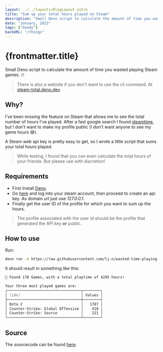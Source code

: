 ```yaml
---
layout: ../../layouts/BlogLayout.astro
title: "Sum up your total hours played on Steam"
description: "Small Deno script to calculate the amount of time you wasted playing Steam games."
date: "January, 2023"
tags: ["Goody"]
backURL: "/things"
---
```


# {frontmatter.title}

Small Deno script to calculate the amount of time you wasted playing Steam games. ⏱

> There is also a website if you don't want to use the cli command. At [steam-total.deno.dev](https://steam-total.deno.dev/).

## Why?

I've been missing the feature on Steam that allows me to see the total number of hours I've played. After a fast google search I found [steamtime](https://steamtime.info/), but I don't want to make my profile public (I don't want anyone to see my game hours 😅).

A Steam web api key is pretty easy to get, so I wrote a little script that sums your total hours played.

> While testing, I found that you can even calculate the total hours of your friends. But please use with discretion!

## Requirements

- First Install [Deno](https://deno.land/manual@v1.30.0/getting_started/installation).
- Go [here](https://steamcommunity.com/dev/apikey) and log into your steam account, then proceed to create an api key. As domain url just use _127.0.0.1_.
- Finally get the user ID of the profile for which you want to sum up the hours.

> The profile associated with the user id should be the profile that generated the API key **or** public.

## How to use

Run:

```zsh
deno run -A https://raw.githubusercontent.com/lj-n/wasted-time-playing-games/main/cli.ts --apiKey="Steam Api Key here" --steamId="Steam User ID here"
```

It should result in something like this:

```zsh
🎲 Found 178 Games, with a total playtime of 4295 hours!

Your three most played games are:
┌──────────────────────────────────┬────────┐
│ (idx)                            │ Values │
├──────────────────────────────────┼────────┤
│ Dota 2                           │   1787 │
│ Counter-Strike: Global Offensive │    418 │
│ Counter-Strike: Source           │    221 │
└──────────────────────────────────┴────────┘
```

## Source

The sourcecode can be found [here](https://github.com/lj-n/wasted-time-playing-games).
